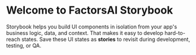 
<Meta title="Factors.AI/Component Library" />

# Welcome to FactorsAI Storybook

Storybook helps you build UI components in isolation from your app's business logic, data, and context.
That makes it easy to develop hard-to-reach states. Save these UI states as **stories** to revisit during development, testing, or QA.
 